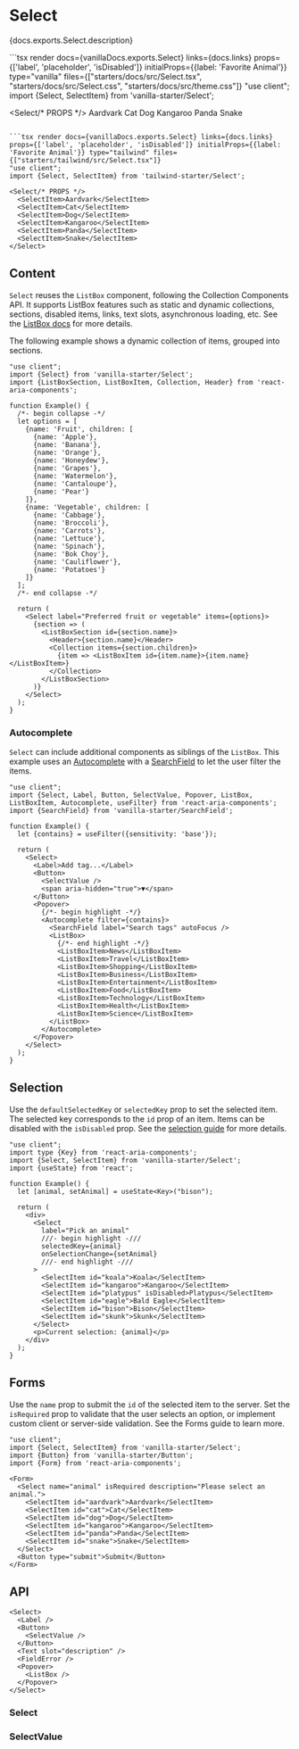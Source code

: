 

# Select

<PageDescription>{docs.exports.Select.description}</PageDescription>

<ExampleSwitcher>
  ```tsx render docs={vanillaDocs.exports.Select} links={docs.links} props={['label', 'placeholder', 'isDisabled']} initialProps={{label: 'Favorite Animal'}} type="vanilla" files={["starters/docs/src/Select.tsx", "starters/docs/src/Select.css", "starters/docs/src/theme.css"]}
  "use client";
  import {Select, SelectItem} from 'vanilla-starter/Select';

  <Select/* PROPS */>
    <SelectItem>Aardvark</SelectItem>
    <SelectItem>Cat</SelectItem>
    <SelectItem>Dog</SelectItem>
    <SelectItem>Kangaroo</SelectItem>
    <SelectItem>Panda</SelectItem>
    <SelectItem>Snake</SelectItem>
  </Select>
  ```

  ```tsx render docs={vanillaDocs.exports.Select} links={docs.links} props={['label', 'placeholder', 'isDisabled']} initialProps={{label: 'Favorite Animal'}} type="tailwind" files={["starters/tailwind/src/Select.tsx"]}
  "use client";
  import {Select, SelectItem} from 'tailwind-starter/Select';

  <Select/* PROPS */>
    <SelectItem>Aardvark</SelectItem>
    <SelectItem>Cat</SelectItem>
    <SelectItem>Dog</SelectItem>
    <SelectItem>Kangaroo</SelectItem>
    <SelectItem>Panda</SelectItem>
    <SelectItem>Snake</SelectItem>
  </Select>
  ```

</ExampleSwitcher>

## Content

`Select` reuses the `ListBox` component, following the Collection Components API. It supports ListBox features such as static and dynamic collections, sections, disabled items, links, text slots, asynchronous loading, etc. See the [ListBox docs](ListBox.html) for more details.

The following example shows a dynamic collection of items, grouped into sections.

```tsx render
"use client";
import {Select} from 'vanilla-starter/Select';
import {ListBoxSection, ListBoxItem, Collection, Header} from 'react-aria-components';

function Example() {
  /*- begin collapse -*/
  let options = [
    {name: 'Fruit', children: [
      {name: 'Apple'},
      {name: 'Banana'},
      {name: 'Orange'},
      {name: 'Honeydew'},
      {name: 'Grapes'},
      {name: 'Watermelon'},
      {name: 'Cantaloupe'},
      {name: 'Pear'}
    ]},
    {name: 'Vegetable', children: [
      {name: 'Cabbage'},
      {name: 'Broccoli'},
      {name: 'Carrots'},
      {name: 'Lettuce'},
      {name: 'Spinach'},
      {name: 'Bok Choy'},
      {name: 'Cauliflower'},
      {name: 'Potatoes'}
    ]}
  ];
  /*- end collapse -*/

  return (
    <Select label="Preferred fruit or vegetable" items={options}>
      {section => (
        <ListBoxSection id={section.name}>
          <Header>{section.name}</Header>
          <Collection items={section.children}>
            {item => <ListBoxItem id={item.name}>{item.name}</ListBoxItem>}
          </Collection>
        </ListBoxSection>
      )}
    </Select>
  );
}
```

### Autocomplete

`Select` can include additional components as siblings of the `ListBox`. This example uses an [Autocomplete](Autocomplete.html) with a [SearchField](SearchField.html) to let the user filter the items.

```tsx render
"use client";
import {Select, Label, Button, SelectValue, Popover, ListBox, ListBoxItem, Autocomplete, useFilter} from 'react-aria-components';
import {SearchField} from 'vanilla-starter/SearchField';

function Example() {
  let {contains} = useFilter({sensitivity: 'base'});

  return (
    <Select>
      <Label>Add tag...</Label>
      <Button>
        <SelectValue />
        <span aria-hidden="true">▼</span>
      </Button>
      <Popover>
        {/*- begin highlight -*/}
        <Autocomplete filter={contains}>
          <SearchField label="Search tags" autoFocus />
          <ListBox>
            {/*- end highlight -*/}
            <ListBoxItem>News</ListBoxItem>
            <ListBoxItem>Travel</ListBoxItem>
            <ListBoxItem>Shopping</ListBoxItem>
            <ListBoxItem>Business</ListBoxItem>
            <ListBoxItem>Entertainment</ListBoxItem>
            <ListBoxItem>Food</ListBoxItem>
            <ListBoxItem>Technology</ListBoxItem>
            <ListBoxItem>Health</ListBoxItem>
            <ListBoxItem>Science</ListBoxItem>
          </ListBox>
        </Autocomplete>
      </Popover>
    </Select>
  );
}
```

## Selection

Use the `defaultSelectedKey` or `selectedKey` prop to set the selected item. The selected key corresponds to the `id` prop of an item. Items can be disabled with the `isDisabled` prop. See the [selection guide](selection.html) for more details.

```tsx render
"use client";
import type {Key} from 'react-aria-components';
import {Select, SelectItem} from 'vanilla-starter/Select';
import {useState} from 'react';

function Example() {
  let [animal, setAnimal] = useState<Key>("bison");

  return (
    <div>
      <Select
        label="Pick an animal"
        ///- begin highlight -///
        selectedKey={animal}
        onSelectionChange={setAnimal}
        ///- end highlight -///
      >
        <SelectItem id="koala">Koala</SelectItem>
        <SelectItem id="kangaroo">Kangaroo</SelectItem>
        <SelectItem id="platypus" isDisabled>Platypus</SelectItem>
        <SelectItem id="eagle">Bald Eagle</SelectItem>
        <SelectItem id="bison">Bison</SelectItem>
        <SelectItem id="skunk">Skunk</SelectItem>
      </Select>
      <p>Current selection: {animal}</p>
    </div>
  );
}
```

## Forms

Use the `name` prop to submit the `id` of the selected item to the server. Set the `isRequired` prop to validate that the user selects an option, or implement custom client or server-side validation. See the Forms guide to learn more.

```tsx render hideImports
"use client";
import {Select, SelectItem} from 'vanilla-starter/Select';
import {Button} from 'vanilla-starter/Button';
import {Form} from 'react-aria-components';

<Form>
  <Select name="animal" isRequired description="Please select an animal.">
    <SelectItem id="aardvark">Aardvark</SelectItem>
    <SelectItem id="cat">Cat</SelectItem>
    <SelectItem id="dog">Dog</SelectItem>
    <SelectItem id="kangaroo">Kangaroo</SelectItem>
    <SelectItem id="panda">Panda</SelectItem>
    <SelectItem id="snake">Snake</SelectItem>
  </Select>
  <Button type="submit">Submit</Button>
</Form>
```

## API

<Anatomy />

```tsx links={{Select: '#select', Button: 'Button.html', SelectValue: '#selectvalue', Popover: 'Popover.html', ListBox: 'ListBox.html'}}
<Select>
  <Label />
  <Button>
    <SelectValue />
  </Button>
  <Text slot="description" />
  <FieldError />
  <Popover>
    <ListBox />
  </Popover>
</Select>
```

### Select

<PropTable component={docs.exports.Select} links={docs.links} />

<StateTable defaultClassName="react-aria-Select" properties={docs.exports.SelectRenderProps.properties} />

### SelectValue

<PropTable component={docs.exports.SelectValue} links={docs.links} showDescription />

<StateTable defaultClassName="react-aria-SelectValue" properties={docs.exports.SelectValueRenderProps.properties} />

